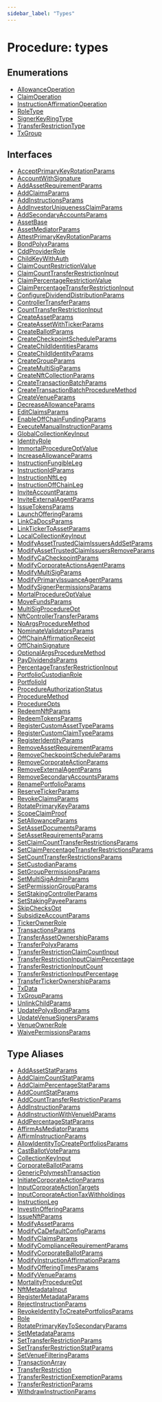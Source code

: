 ```yaml
---
sidebar_label: "Types"
---
```


# Procedure: types

## Enumerations

- [AllowanceOperation](enumerations/AllowanceOperation.mdx)
- [ClaimOperation](enumerations/ClaimOperation.mdx)
- [InstructionAffirmationOperation](enumerations/InstructionAffirmationOperation.mdx)
- [RoleType](enumerations/RoleType.mdx)
- [SignerKeyRingType](enumerations/SignerKeyRingType.mdx)
- [TransferRestrictionType](enumerations/TransferRestrictionType.mdx)
- [TxGroup](enumerations/TxGroup.mdx)

## Interfaces

- [AcceptPrimaryKeyRotationParams](interfaces/AcceptPrimaryKeyRotationParams.mdx)
- [AccountWithSignature](interfaces/AccountWithSignature.mdx)
- [AddAssetRequirementParams](interfaces/AddAssetRequirementParams.mdx)
- [AddClaimsParams](interfaces/AddClaimsParams.mdx)
- [AddInstructionsParams](interfaces/AddInstructionsParams.mdx)
- [AddInvestorUniquenessClaimParams](interfaces/AddInvestorUniquenessClaimParams.mdx)
- [AddSecondaryAccountsParams](interfaces/AddSecondaryAccountsParams.mdx)
- [AssetBase](interfaces/AssetBase.mdx)
- [AssetMediatorParams](interfaces/AssetMediatorParams.mdx)
- [AttestPrimaryKeyRotationParams](interfaces/AttestPrimaryKeyRotationParams.mdx)
- [BondPolyxParams](interfaces/BondPolyxParams.mdx)
- [CddProviderRole](interfaces/CddProviderRole.mdx)
- [ChildKeyWithAuth](interfaces/ChildKeyWithAuth.mdx)
- [ClaimCountRestrictionValue](interfaces/ClaimCountRestrictionValue.mdx)
- [ClaimCountTransferRestrictionInput](interfaces/ClaimCountTransferRestrictionInput.mdx)
- [ClaimPercentageRestrictionValue](interfaces/ClaimPercentageRestrictionValue.mdx)
- [ClaimPercentageTransferRestrictionInput](interfaces/ClaimPercentageTransferRestrictionInput.mdx)
- [ConfigureDividendDistributionParams](interfaces/ConfigureDividendDistributionParams.mdx)
- [ControllerTransferParams](interfaces/ControllerTransferParams.mdx)
- [CountTransferRestrictionInput](interfaces/CountTransferRestrictionInput.mdx)
- [CreateAssetParams](interfaces/CreateAssetParams.mdx)
- [CreateAssetWithTickerParams](interfaces/CreateAssetWithTickerParams.mdx)
- [CreateBallotParams](interfaces/CreateBallotParams.mdx)
- [CreateCheckpointScheduleParams](interfaces/CreateCheckpointScheduleParams.mdx)
- [CreateChildIdentitiesParams](interfaces/CreateChildIdentitiesParams.mdx)
- [CreateChildIdentityParams](interfaces/CreateChildIdentityParams.mdx)
- [CreateGroupParams](interfaces/CreateGroupParams.mdx)
- [CreateMultiSigParams](interfaces/CreateMultiSigParams.mdx)
- [CreateNftCollectionParams](interfaces/CreateNftCollectionParams.mdx)
- [CreateTransactionBatchParams](interfaces/CreateTransactionBatchParams.mdx)
- [CreateTransactionBatchProcedureMethod](interfaces/CreateTransactionBatchProcedureMethod.mdx)
- [CreateVenueParams](interfaces/CreateVenueParams.mdx)
- [DecreaseAllowanceParams](interfaces/DecreaseAllowanceParams.mdx)
- [EditClaimsParams](interfaces/EditClaimsParams.mdx)
- [EnableOffChainFundingParams](interfaces/EnableOffChainFundingParams.mdx)
- [ExecuteManualInstructionParams](interfaces/ExecuteManualInstructionParams.mdx)
- [GlobalCollectionKeyInput](interfaces/GlobalCollectionKeyInput.mdx)
- [IdentityRole](interfaces/IdentityRole.mdx)
- [ImmortalProcedureOptValue](interfaces/ImmortalProcedureOptValue.mdx)
- [IncreaseAllowanceParams](interfaces/IncreaseAllowanceParams.mdx)
- [InstructionFungibleLeg](interfaces/InstructionFungibleLeg.mdx)
- [InstructionIdParams](interfaces/InstructionIdParams.mdx)
- [InstructionNftLeg](interfaces/InstructionNftLeg.mdx)
- [InstructionOffChainLeg](interfaces/InstructionOffChainLeg.mdx)
- [InviteAccountParams](interfaces/InviteAccountParams.mdx)
- [InviteExternalAgentParams](interfaces/InviteExternalAgentParams.mdx)
- [IssueTokensParams](interfaces/IssueTokensParams.mdx)
- [LaunchOfferingParams](interfaces/LaunchOfferingParams.mdx)
- [LinkCaDocsParams](interfaces/LinkCaDocsParams.mdx)
- [LinkTickerToAssetParams](interfaces/LinkTickerToAssetParams.mdx)
- [LocalCollectionKeyInput](interfaces/LocalCollectionKeyInput.mdx)
- [ModifyAssetTrustedClaimIssuersAddSetParams](interfaces/ModifyAssetTrustedClaimIssuersAddSetParams.mdx)
- [ModifyAssetTrustedClaimIssuersRemoveParams](interfaces/ModifyAssetTrustedClaimIssuersRemoveParams.mdx)
- [ModifyCaCheckpointParams](interfaces/ModifyCaCheckpointParams.mdx)
- [ModifyCorporateActionsAgentParams](interfaces/ModifyCorporateActionsAgentParams.mdx)
- [ModifyMultiSigParams](interfaces/ModifyMultiSigParams.mdx)
- [ModifyPrimaryIssuanceAgentParams](interfaces/ModifyPrimaryIssuanceAgentParams.mdx)
- [ModifySignerPermissionsParams](interfaces/ModifySignerPermissionsParams.mdx)
- [MortalProcedureOptValue](interfaces/MortalProcedureOptValue.mdx)
- [MoveFundsParams](interfaces/MoveFundsParams.mdx)
- [MultiSigProcedureOpt](interfaces/MultiSigProcedureOpt.mdx)
- [NftControllerTransferParams](interfaces/NftControllerTransferParams.mdx)
- [NoArgsProcedureMethod](interfaces/NoArgsProcedureMethod.mdx)
- [NominateValidatorsParams](interfaces/NominateValidatorsParams.mdx)
- [OffChainAffirmationReceipt](interfaces/OffChainAffirmationReceipt.mdx)
- [OffChainSignature](interfaces/OffChainSignature.mdx)
- [OptionalArgsProcedureMethod](interfaces/OptionalArgsProcedureMethod.mdx)
- [PayDividendsParams](interfaces/PayDividendsParams.mdx)
- [PercentageTransferRestrictionInput](interfaces/PercentageTransferRestrictionInput.mdx)
- [PortfolioCustodianRole](interfaces/PortfolioCustodianRole.mdx)
- [PortfolioId](interfaces/PortfolioId.mdx)
- [ProcedureAuthorizationStatus](interfaces/ProcedureAuthorizationStatus.mdx)
- [ProcedureMethod](interfaces/ProcedureMethod.mdx)
- [ProcedureOpts](interfaces/ProcedureOpts.mdx)
- [RedeemNftParams](interfaces/RedeemNftParams.mdx)
- [RedeemTokensParams](interfaces/RedeemTokensParams.mdx)
- [RegisterCustomAssetTypeParams](interfaces/RegisterCustomAssetTypeParams.mdx)
- [RegisterCustomClaimTypeParams](interfaces/RegisterCustomClaimTypeParams.mdx)
- [RegisterIdentityParams](interfaces/RegisterIdentityParams.mdx)
- [RemoveAssetRequirementParams](interfaces/RemoveAssetRequirementParams.mdx)
- [RemoveCheckpointScheduleParams](interfaces/RemoveCheckpointScheduleParams.mdx)
- [RemoveCorporateActionParams](interfaces/RemoveCorporateActionParams.mdx)
- [RemoveExternalAgentParams](interfaces/RemoveExternalAgentParams.mdx)
- [RemoveSecondaryAccountsParams](interfaces/RemoveSecondaryAccountsParams.mdx)
- [RenamePortfolioParams](interfaces/RenamePortfolioParams.mdx)
- [ReserveTickerParams](interfaces/ReserveTickerParams.mdx)
- [RevokeClaimsParams](interfaces/RevokeClaimsParams.mdx)
- [RotatePrimaryKeyParams](interfaces/RotatePrimaryKeyParams.mdx)
- [ScopeClaimProof](interfaces/ScopeClaimProof.mdx)
- [SetAllowanceParams](interfaces/SetAllowanceParams.mdx)
- [SetAssetDocumentsParams](interfaces/SetAssetDocumentsParams.mdx)
- [SetAssetRequirementsParams](interfaces/SetAssetRequirementsParams.mdx)
- [SetClaimCountTransferRestrictionsParams](interfaces/SetClaimCountTransferRestrictionsParams.mdx)
- [SetClaimPercentageTransferRestrictionsParams](interfaces/SetClaimPercentageTransferRestrictionsParams.mdx)
- [SetCountTransferRestrictionsParams](interfaces/SetCountTransferRestrictionsParams.mdx)
- [SetCustodianParams](interfaces/SetCustodianParams.mdx)
- [SetGroupPermissionsParams](interfaces/SetGroupPermissionsParams.mdx)
- [SetMultiSigAdminParams](interfaces/SetMultiSigAdminParams.mdx)
- [SetPermissionGroupParams](interfaces/SetPermissionGroupParams.mdx)
- [SetStakingControllerParams](interfaces/SetStakingControllerParams.mdx)
- [SetStakingPayeeParams](interfaces/SetStakingPayeeParams.mdx)
- [SkipChecksOpt](interfaces/SkipChecksOpt.mdx)
- [SubsidizeAccountParams](interfaces/SubsidizeAccountParams.mdx)
- [TickerOwnerRole](interfaces/TickerOwnerRole.mdx)
- [TransactionsParams](interfaces/TransactionsParams.mdx)
- [TransferAssetOwnershipParams](interfaces/TransferAssetOwnershipParams.mdx)
- [TransferPolyxParams](interfaces/TransferPolyxParams.mdx)
- [TransferRestrictionClaimCountInput](interfaces/TransferRestrictionClaimCountInput.mdx)
- [TransferRestrictionInputClaimPercentage](interfaces/TransferRestrictionInputClaimPercentage.mdx)
- [TransferRestrictionInputCount](interfaces/TransferRestrictionInputCount.mdx)
- [TransferRestrictionInputPercentage](interfaces/TransferRestrictionInputPercentage.mdx)
- [TransferTickerOwnershipParams](interfaces/TransferTickerOwnershipParams.mdx)
- [TxData](interfaces/TxData.mdx)
- [TxGroupParams](interfaces/TxGroupParams.mdx)
- [UnlinkChildParams](interfaces/UnlinkChildParams.mdx)
- [UpdatePolyxBondParams](interfaces/UpdatePolyxBondParams.mdx)
- [UpdateVenueSignersParams](interfaces/UpdateVenueSignersParams.mdx)
- [VenueOwnerRole](interfaces/VenueOwnerRole.mdx)
- [WaivePermissionsParams](interfaces/WaivePermissionsParams.mdx)

## Type Aliases

- [AddAssetStatParams](type-aliases/AddAssetStatParams.mdx)
- [AddClaimCountStatParams](type-aliases/AddClaimCountStatParams.mdx)
- [AddClaimPercentageStatParams](type-aliases/AddClaimPercentageStatParams.mdx)
- [AddCountStatParams](type-aliases/AddCountStatParams.mdx)
- [AddCountTransferRestrictionParams](type-aliases/AddCountTransferRestrictionParams.mdx)
- [AddInstructionParams](type-aliases/AddInstructionParams.mdx)
- [AddInstructionWithVenueIdParams](type-aliases/AddInstructionWithVenueIdParams.mdx)
- [AddPercentageStatParams](type-aliases/AddPercentageStatParams.mdx)
- [AffirmAsMediatorParams](type-aliases/AffirmAsMediatorParams.mdx)
- [AffirmInstructionParams](type-aliases/AffirmInstructionParams.mdx)
- [AllowIdentityToCreatePortfoliosParams](type-aliases/AllowIdentityToCreatePortfoliosParams.mdx)
- [CastBallotVoteParams](type-aliases/CastBallotVoteParams.mdx)
- [CollectionKeyInput](type-aliases/CollectionKeyInput.mdx)
- [CorporateBallotParams](type-aliases/CorporateBallotParams.mdx)
- [GenericPolymeshTransaction](type-aliases/GenericPolymeshTransaction.mdx)
- [InitiateCorporateActionParams](type-aliases/InitiateCorporateActionParams.mdx)
- [InputCorporateActionTargets](type-aliases/InputCorporateActionTargets.mdx)
- [InputCorporateActionTaxWithholdings](type-aliases/InputCorporateActionTaxWithholdings.mdx)
- [InstructionLeg](type-aliases/InstructionLeg.mdx)
- [InvestInOfferingParams](type-aliases/InvestInOfferingParams.mdx)
- [IssueNftParams](type-aliases/IssueNftParams.mdx)
- [ModifyAssetParams](type-aliases/ModifyAssetParams.mdx)
- [ModifyCaDefaultConfigParams](type-aliases/ModifyCaDefaultConfigParams.mdx)
- [ModifyClaimsParams](type-aliases/ModifyClaimsParams.mdx)
- [ModifyComplianceRequirementParams](type-aliases/ModifyComplianceRequirementParams.mdx)
- [ModifyCorporateBallotParams](type-aliases/ModifyCorporateBallotParams.mdx)
- [ModifyInstructionAffirmationParams](type-aliases/ModifyInstructionAffirmationParams.mdx)
- [ModifyOfferingTimesParams](type-aliases/ModifyOfferingTimesParams.mdx)
- [ModifyVenueParams](type-aliases/ModifyVenueParams.mdx)
- [MortalityProcedureOpt](type-aliases/MortalityProcedureOpt.mdx)
- [NftMetadataInput](type-aliases/NftMetadataInput.mdx)
- [RegisterMetadataParams](type-aliases/RegisterMetadataParams.mdx)
- [RejectInstructionParams](type-aliases/RejectInstructionParams.mdx)
- [RevokeIdentityToCreatePortfoliosParams](type-aliases/RevokeIdentityToCreatePortfoliosParams.mdx)
- [Role](type-aliases/Role.mdx)
- [RotatePrimaryKeyToSecondaryParams](type-aliases/RotatePrimaryKeyToSecondaryParams.mdx)
- [SetMetadataParams](type-aliases/SetMetadataParams.mdx)
- [SetTransferRestrictionParams](type-aliases/SetTransferRestrictionParams.mdx)
- [SetTransferRestrictionStatParams](type-aliases/SetTransferRestrictionStatParams.mdx)
- [SetVenueFilteringParams](type-aliases/SetVenueFilteringParams.mdx)
- [TransactionArray](type-aliases/TransactionArray.mdx)
- [TransferRestriction](type-aliases/TransferRestriction.mdx)
- [TransferRestrictionExemptionParams](type-aliases/TransferRestrictionExemptionParams.mdx)
- [TransferRestrictionParams](type-aliases/TransferRestrictionParams.mdx)
- [WithdrawInstructionParams](type-aliases/WithdrawInstructionParams.mdx)
